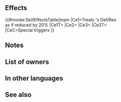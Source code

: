 {{Special
|tagid=SID_月光閃・承
|intID=3185
|exclusive=1
|canUseWeapon={{WeaponList|exclude=Staff}}
|canUseMove={{MoveList|All}}
|cost=500
|cooldown=2
|effect=Treats foe's Def/Res as if reduced by 20% during combat. Boosts damage by 20% of unit's Spd. Neutralizes "reduces damage by X%" effects from non-Special skills.
|required=Lunar Flash
|properties=offensive_special
}}
==Effects==
{{#invoke:SkillEffectsTable|main
|Ce1=Treats {{Tgt|foe}}'s Def/Res<br>as if reduced by 20%
|Ce1T={{Tgt|Foe}}
|Ce2={{Eft|Damage Boost|20% of {{Tgt|Unit}}'s Spd}}
|Ce3={{Eft|Neutralize Damage Reduction}}
|Ce3T={{Tgt|Foe}}<br>
|CeC=Special triggers
}}
==Notes==
{{DamageBoost}}
{{DamageReductionNeutralization}}
==List of owners==
{{Skill Hero List}}
==In other languages==
{{OtherLanguages
|japanese=月光閃・承
|german=Luna-Blitz II
|spanishEU=Destello lunar II
|spanishLA=Destello lunar II
|french=Éclair lunaire II
|italian=Lampo lunare II
|chineseTW=月光閃・承
|portuguese=Raio de luar II
}}
==See also==
{{See also skills|cond=(Description LIKE '%disables%reduce%damage by x%' OR Description LIKE '%neutralizes%reduce%damage by x%') AND Description LIKE '%non-Special%' AND Description NOT LIKE '%reduces the percentage%' AND SCategory='special' AND Exclusive='1'}}
{{Specials Navbox}}
